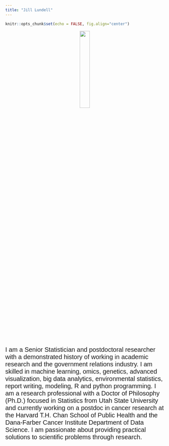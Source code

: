 ```yaml
---
title: "Jill Lundell"
---
```


```r
knitr::opts_chunk$set(echo = FALSE, fig.align="center")
```


<center>

![](images/jill_circle.jpg){width=25%}

</center>


::: {#hello .greeting .message style="font-size: 15pt; font-family:Calibri, sans-serif"}
I am a Senior Statistician and postdoctoral researcher with a demonstrated history of working in academic research and the government relations industry. I am skilled in machine learning, omics, genetics, advanced visualization, big data analytics, environmental statistics, report writing, modeling, R and python programming. I am a research professional with a Doctor of Philosophy (Ph.D.) focused in Statistics from Utah State University and currently working on a postdoc in cancer research at the Harvard T.H. Chan School of Public Health and the Dana-Farber Cancer Institute Department of Data Science. I am passionate about providing practical solutions to scientific problems through research.
:::

